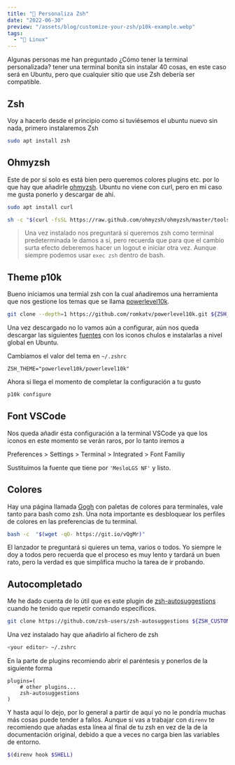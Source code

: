```yaml
---
title: "🎨 Personaliza Zsh"
date: "2022-06-30"
preview: "/assets/blog/customize-your-zsh/p10k-example.webp"
tags:
  - "🐧 Linux"
---
```


Algunas personas me han preguntado ¿Cómo tener la terminal personalizada? tener
una terminal bonita sin instalar 40 cosas, en este caso será en Ubuntu, pero que
cualquier sitio que use Zsh debería ser compatible.

## Zsh

Voy a hacerlo desde el principio como si tuviésemos el ubuntu nuevo sin nada,
primero instalaremos Zsh

```bash
sudo apt install zsh
```

## Ohmyzsh

Este de por sí solo es está bien pero queremos colores plugins etc. por lo que
hay que añadirle [ohmyzsh](https://ohmyz.sh/). Ubuntu no viene con curl, pero en
mi caso me gusta ponerlo y descargar de ahí.

```bash
sudo apt install curl
```

```bash
sh -c "$(curl -fsSL https://raw.github.com/ohmyzsh/ohmyzsh/master/tools/install.sh)"
```

> Una vez instalado nos preguntará si queremos zsh como terminal predeterminada
> le damos a sí, pero recuerda que para que el cambio surta efecto deberemos
> hacer un logout e iniciar otra vez. Aunque siempre podemos usar `exec zsh`
> dentro de bash.

## Theme p10k

Bueno iniciamos una termial zsh con la cual añadiremos una herramienta que nos
gestione los temas que se llama
[powerlevel10k](https://github.com/romkatv/powerlevel10k).

```bash
git clone --depth=1 https://github.com/romkatv/powerlevel10k.git ${ZSH_CUSTOM:-$HOME/.oh-my-zsh/custom}/themes/powerlevel10k
```

Una vez descargado no lo vamos aún a configurar, aún nos queda descargar las
siguientes
[fuentes](https://github.com/romkatv/powerlevel10k#manual-font-installation) con
los iconos chulos e instalarlas a nivel global en Ubuntu.

Cambiamos el valor del tema en `~/.zshrc`

```
ZSH_THEME="powerlevel10k/powerlevel10k"
```

Ahora si llega el momento de completar la configuración a tu gusto

```bash
p10k configure
```

## Font VSCode

Nos queda añadir esta configuración a la terminal VSCode ya que los iconos en
este momento se verán raros, por lo tanto iremos a

Preferences > Settings > Terminal > Integrated > Font Familiy

Sustituimos la fuente que tiene por `'MesloLGS NF'` y listo.

## Colores

Hay una página llamada [Gogh](https://gogh-co.github.io/Gogh/) con paletas de
colores para terminales, vale tanto para bash como zsh. Una nota importante es
desbloquear los perfiles de colores en las preferencias de tu terminal.

```bash
bash -c  "$(wget -qO- https://git.io/vQgMr)"
```

El lanzador te preguntará si quieres un tema, varios o todos. Yo siempre le doy
a todos pero recuerda que el proceso es muy lento y tardará un buen rato, pero
la verdad es que simplifica mucho la tarea de ir probando.

## Autocompletado

Me he dado cuenta de lo útil que es este plugin de
[zsh-autosuggestions](https://github.com/zsh-users/zsh-autosuggestions) cuando
he tenido que repetir comando específicos.

```bash
git clone https://github.com/zsh-users/zsh-autosuggestions ${ZSH_CUSTOM:-~/.oh-my-zsh/custom}/plugins/zsh-autosuggestions
```

Una vez instalado hay que añadirlo al fichero de zsh

```bash
<your editor> ~/.zshrc
```

En la parte de plugins recomiendo abrir el paréntesis y ponerlos de la siguiente
forma

```
plugins=(
    # other plugins...
    zsh-autosuggestions
)
```

Y hasta aquí lo dejo, por lo general a partir de aquí yo no le pondría muchas
más cosas puede tender a fallos. Aunque si vas a trabajar con `direnv` te
recomiendo que añadas esta línea al final de tu zsh en vez de la de la
documentación original, debido a que a veces no carga bien las variables de
entorno.

```bash
$(direnv hook $SHELL)
```

